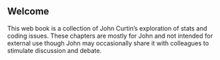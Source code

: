 ## Welcome {.unnumbered}

This web book is a collection of John Curtin's exploration of stats and coding issues.  These chapters are mostly for John and not intended for external use though John may occasionally share it with colleagues to stimulate discussion and debate.

